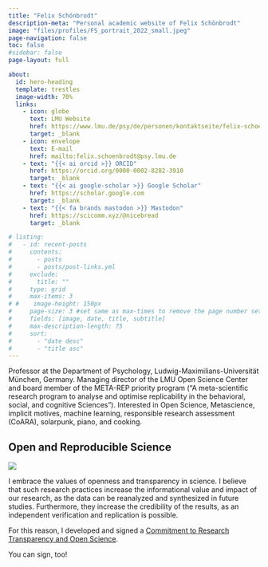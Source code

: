 ```yaml
---
title: "Felix Schönbrodt"
description-meta: "Personal academic website of Felix Schönbrodt"
image: "files/profiles/FS_portrait_2022_small.jpeg"
page-navigation: false
toc: false
#sidebar: false
page-layout: full

about:
  id: hero-heading
  template: trestles
  image-width: 70%
  links:
    - icon: globe
      text: LMU Website
      href: https://www.lmu.de/psy/de/personen/kontaktseite/felix-schoenbrodt-21fe5d01.html
      target: _blank
    - icon: envelope
      text: E-mail
      href: mailto:felix.schoenbrodt@psy.lmu.de
    - text: "{{< ai orcid >}} ORCID"
      href: https://orcid.org/0000-0002-8282-3910
      target: _blank
    - text: "{{< ai google-scholar >}} Google Scholar"
      href: https://scholar.google.com
      target: _blank
    - text: "{{< fa brands mastodon >}} Mastodon" 
      href: https://scicomm.xyz/@nicebread
      target: _blank   

# listing:
#   - id: recent-posts
#     contents: 
#       - posts
#       - posts/post-links.yml
#     exclude:
#       title: ""
#     type: grid
#     max-items: 3
# #    image-height: 150px
#     page-size: 3 #set same as max-times to remove the page number setting
#     fields: [image, date, title, subtitle]
#     max-description-length: 75
#     sort: 
#       - "date desc"
#       - "title asc"
---
```


:::{#hero-heading}

Professor at the Department of Psychology, Ludwig-Maximilians-Universität München, Germany.
Managing director of the LMU Open Science Center and board member of the META-REP priority program ("A meta-scientific research program to analyse and optimise replicability in the behavioral, social, and cognitive Sciences"). Interested in Open Science, Metascience, implicit motives, machine learning, responsible research assessment (CoARA), solarpunk, piano, and cooking.

## Open and Reproducible Science

![](files/images/rt_logo_wide.png)

I embrace the values of openness and transparency in science. I believe that such research practices increase the informational value and impact of our research, as the data can be reanalyzed and synthesized in future studies. Furthermore, they increase the credibility of the results, as an independent verification and replication is possible.

For this reason, I developed and signed a [Commitment to Research Transparency and Open Science](http://www.researchtransparency.org/).

You can sign, too!

:::

<!-- ## Recent Posts
Check out the latest &nbsp;[Papers](posts.qmd#category=paper)&nbsp;, &nbsp;[News](posts.qmd#category=news)&nbsp;, &nbsp;[Events](posts.qmd#category=event)&nbsp;, and &nbsp;[More »](/posts.qmd)

:::{#recent-posts}
::: 

<p align="right">[All Posts »](/posts.qmd)</p>

-->